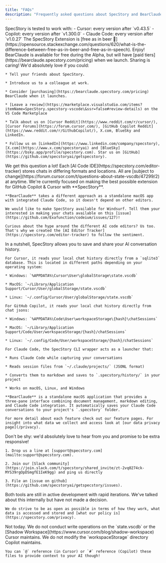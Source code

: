 ```yaml
---
title: "FAQs"
description: "Frequently asked questions about SpecStory and BearClaude."
---
```


<AccordionGroup>
  <Accordion title="What versions of Cursor, Copilot, and Claude Code do you support?">
    SpecStory is tested to work with:
    - Cursor: every version after `v0.43.5`
    - Copilot: every version after `v1.300.0`
    - Claude Code: every version after `v1.0.27`
  </Accordion>

  <Accordion title="Does it cost money to use SpecStory? BearClaude?">
    The SpecStory Extension is [free as in beer 🍺](https://opensource.stackexchange.com/questions/620/what-is-the-difference-between-free-as-in-beer-and-free-as-in-speech). Enjoy!
    BearClaude is available for free during the Alpha, but will have [paid tiers](https://bearclaude.specstory.com/pricing) when we launch.
  </Accordion>

  <Accordion title="How can I support you?">
    Sharing is caring! We'd absolutely love if you could:

    * Tell your friends about SpecStory.

    * Introduce us to a colleague at work.

    * Consider [purchasing](https://bearclaude.specstory.com/pricing) BearClaude when it launches.

    * [Leave a review](https://marketplace.visualstudio.com/items?itemName=SpecStory.specstory-vscode\&ssr=false#review-details) on the VS Code Marketplace

    * Talk about us on [Cursor Reddit](https://www.reddit.com/r/cursor/), [Cursor Forums](https://forum.cursor.com/), [GitHub Copilot Reddit](https://www.reddit.com/r/GithubCopilot/), X.com, BlueSky and  LinkedIn.

    * Follow us on [LinkedIn](https://www.linkedin.com/company/specstory), [X.com](https://www.x.com/specstoryai) and [BlueSky](https://bsky.app/profile/specstory.com). Star us on [GitHub](https://github.com/specstoryai/getspecstory).
  </Accordion>

  <Accordion title="Will you support other AI Code IDEs?">
    We get this question a lot! Each [AI Code IDE](https://specstory.com/editor-tracker) stores chats in differing formats and locations. All are [subject to change](https://forum.cursor.com/t/questions-about-state-vscdb/47299/2) at anytime. We're currently focused on making the best possible extension for GitHub Copilot & Cursor with **SpecStory**.

    **BearClaude** takes a different approach as a standalone macOS app with integrated Claude Code, so it doesn't depend on other editors.

    We would like to make SpecStory available for Windsurf. Tell them your interested in making your chats available on this [issue](https://github.com/Exafunction/codeium/issues/127)!

    Curious about the hype around the different AI code editors? Us too. That's why we created the [AI Editor Tracker](https://specstory.com/editor-tracker) to follow the sentiment.
  </Accordion>

  <Accordion title="How does this extension work?">
    In a nutshell, SpecStory allows you to save and share your AI conversation history. 
    
    For Cursor, it reads your local chat history directly from a `sqlite3` database. This is located in different paths depending on your operating system:

    * Windows: `%APPDATA%\Cursor\User\globalStorage\state.vscdb`

    * MacOS: `~/Library/Application Support/Cursor/User/globalStorage/state.vscdb`

    * Linux: `~/.config/Cursor/User/globalStorage/state.vscdb`

    For GitHub Copilot, it reads your local chat history directly from chat jsons:

    * Windows: `%APPDATA%\Code\User\workspaceStorage\{hash}\chatSessions`

    * MacOS: `~/Library/Application Support/Code/User/workspaceStorage/{hash}/chatSessions`

    * Linux: `~/.config/Code/User/workspaceStorage/{hash}/chatSessions`

    For Claude Code, the SpecStory CLI wrapper acts as a launcher that:

    * Runs Claude Code while capturing your conversations
    
    * Reads session files from `~/.claude/projects/` (JSONL format)
    
    * Converts them to markdown and saves to `.specstory/history/` in your project
    
    * Works on macOS, Linux, and Windows

    **BearClaude** is a standalone macOS application that provides a three-pane interface combining document management, markdown editing, and Claude Code integration. It automatically saves your Claude Code conversations to your project's `.specstory` folder.

    For more detail about each feature check out our feature pages. For insight into what data we collect and access look at [our data privacy page](/privacy).
  </Accordion>

  <Accordion title="If I need help how can I reach you?">
    Don't be shy: we'd absolutely love to hear from you and promise to be extra responsive!

    1. Drop us a line at [support@specstory.com](mailto:support@specstory.com).

    2. Join our [Slack community](https://join.slack.com/t/specstory/shared_invite/zt-2vq0274ck-MYS39rgOpDSmgfE1IeK9gg) and ping us directly

    3. File an [issue on github](https://github.com/specstoryai/getspecstory/issues).
  </Accordion>

  <Accordion title="Will you open source these tools?">
    Both tools are still in active development with rapid iterations. We've talked about this internally but have not made a decision.

    We do strive to be as open as possible in terms of how they work, what data is accessed and stored and [what our policy is](https://specstory.com/privacy).
  </Accordion>

  <Accordion title="Can I import my SpecStory history back into my editor?">
    Not today. We do not conduct write operations on the `state.vscdb` or the [Shadow Workspace](https://www.cursor.com/blog/shadow-workspace) Cursor maintains. We do not modify the `workspaceStorage` directory Copilot maintains.

    You can `@` reference (in Cursor) or `#` reference (Copilot) these files to provide context to your AI though!
  </Accordion>
</AccordionGroup>